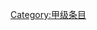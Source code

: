{{catmore1|[[Wikipedia:电影专题|Wikipedia:电影专题]]}}
{{Articles by Quality|topic=电影|project=电影|format=toc}}
{{emptycat}}

[[Category:甲级条目|Category:甲级条目]]